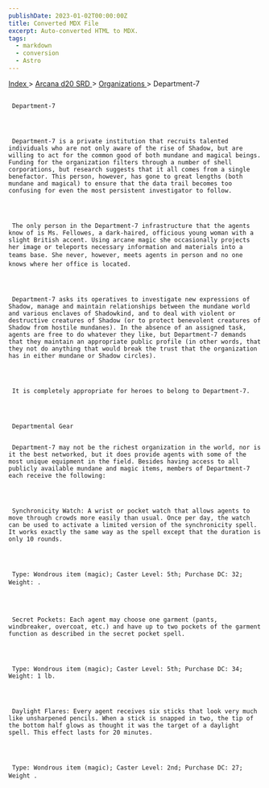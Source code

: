 ```yaml
---
publishDate: 2023-01-02T00:00:00Z
title: Converted MDX File
excerpt: Auto-converted HTML to MDX.
tags:
  - markdown
  - conversion
  - Astro
---
```







[
      Index
     ](-index)
     >
     [
      Arcana d20 SRD
     ](arcana-d20-srd-index)
     >
     [
      Organizations
     ](arcana-d20-srd-organizations-index)
     > Department-7
    





## 
     Department-7
    



     Department-7 is a private institution that recruits talented individuals who are not only aware of the rise of Shadow, but are willing to act for the common good of both mundane and magical beings. Funding for the organization filters through a number of shell corporations, but research suggests that it all comes from a single benefactor. This person, however, has gone to great lengths (both mundane and magical) to ensure that the data trail becomes too confusing for even the most persistent investigator to follow.
    



     The only person in the Department-7 infrastructure that the agents know of is Ms. Fellowes, a dark-haired, officious young woman with a slight British accent. Using arcane magic she occasionally projects her image or teleports necessary information and materials into a teams base. She never, however, meets agents in person and no one knows where her office is located.
    



     Department-7 asks its operatives to investigate new expressions of Shadow, manage and maintain relationships between the mundane world and various enclaves of Shadowkind, and to deal with violent or destructive creatures of Shadow (or to protect benevolent creatures of Shadow from hostile mundanes). In the absence of an assigned task, agents are free to do whatever they like, but Department-7 demands that they maintain an appropriate public profile (in other words, that they not do anything that would break the trust that the organization has in either mundane or Shadow circles).
    



     It is completely appropriate for heroes to belong to Department-7.
    



     Departmental Gear
    

     Department-7 may not be the richest organization in the world, nor is it the best networked, but it does provide agents with some of the most unique equipment in the field. Besides having access to all publicly available mundane and magic items, members of Department-7 each receive the following:
    



     Synchronicity Watch: A wrist or pocket watch that allows agents to move through crowds more easily than usual. Once per day, the watch can be used to activate a limited version of the synchronicity spell. It works exactly the same way as the spell except that the duration is only 10 rounds.
    



     Type: Wondrous item (magic); Caster Level: 5th; Purchase DC: 32; Weight: .
    



     Secret Pockets: Each agent may choose one garment (pants, windbreaker, overcoat, etc.) and have up to two pockets of the garment function as described in the secret pocket spell.
    



     Type: Wondrous item (magic); Caster Level: 5th; Purchase DC: 34; Weight: 1 lb.
    



     Daylight Flares: Every agent receives six sticks that look very much like unsharpened pencils. When a stick is snapped in two, the tip of the bottom half glows as thought it was the target of a daylight spell. This effect lasts for 20 minutes.
    



     Type: Wondrous item (magic); Caster Level: 2nd; Purchase DC: 27; Weight .
    




